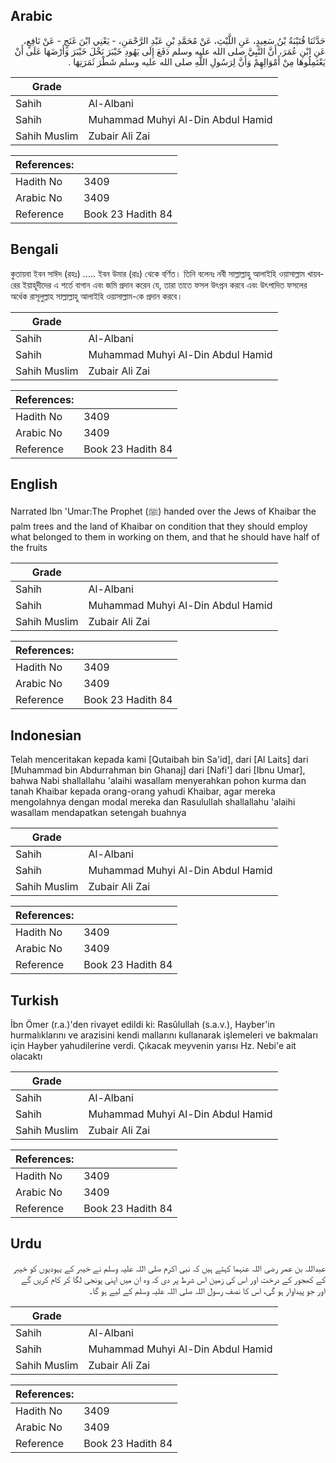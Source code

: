 ## Arabic

<div dir="rtl" lang="ar" style={{fontSize:'larger',backgroundColor:'#f8f9fa',padding:20}}>حَدَّثَنَا قُتَيْبَةُ بْنُ سَعِيدٍ، عَنِ اللَّيْثِ، عَنْ مُحَمَّدِ بْنِ عَبْدِ الرَّحْمَنِ، - يَعْنِي ابْنَ غَنَجٍ - عَنْ نَافِعٍ، عَنِ ابْنِ عُمَرَ، أَنَّ النَّبِيَّ صلى الله عليه وسلم دَفَعَ إِلَى يَهُودِ خَيْبَرَ نَخْلَ خَيْبَرَ وَأَرْضَهَا عَلَى أَنْ يَعْتَمِلُوهَا مِنْ أَمْوَالِهِمْ وَأَنَّ لِرَسُولِ اللَّهِ صلى الله عليه وسلم شَطْرَ ثَمَرَتِهَا ‏.‏</div><div style={{backgroundColor:'#f8f9fa',padding:20, marginBottom: 10}}><table>
      <thead>
        <tr>
          <th>Grade</th>
          <th></th>
        </tr>
      </thead>
      <tbody>
<tr><td>Sahih</td><td>Al-Albani</td></tr><tr><td>Sahih</td><td>Muhammad Muhyi Al-Din Abdul Hamid</td></tr><tr><td>Sahih Muslim</td><td>Zubair Ali Zai</td></tr></tbody></table><table>
        <thead>
          <tr>
            <th>References:</th>
            <th></th>
          </tr>
        </thead>
        <tbody><tr><td>Hadith No</td><td>3409</td></tr><tr><td>Arabic No</td><td>3409</td></tr><tr><td>Reference</td><td>Book 23 Hadith 84</td></tr></tbody></table></div>

## Bengali

<div dir="ltr" lang="bn" style={{fontSize:'larger',backgroundColor:'#f8f9fa',padding:20}}>কুতায়বা ইবন সাঈদ (রহঃ) ..... ইবন উমার (রাঃ) থেকে বর্ণিত। তিনি বলেনঃ নবী সাল্লাল্লাহু আলাইহি ওয়াসাল্লাম খায়বরের ইয়াহূদীদের এ শর্তে বাগান এবং জমি প্রদান করেন যে, তারা তাতে ফসল উৎপ্নন করবে এবং উৎপাদিত ফসলের অর্ধেক রাসূলুল্লাহ সাল্লাল্লাহু আলাইহি ওয়াসাল্লাম-কে প্রদান করবে।</div><div style={{backgroundColor:'#f8f9fa',padding:20, marginBottom: 10}}><table>
      <thead>
        <tr>
          <th>Grade</th>
          <th></th>
        </tr>
      </thead>
      <tbody>
<tr><td>Sahih</td><td>Al-Albani</td></tr><tr><td>Sahih</td><td>Muhammad Muhyi Al-Din Abdul Hamid</td></tr><tr><td>Sahih Muslim</td><td>Zubair Ali Zai</td></tr></tbody></table><table>
        <thead>
          <tr>
            <th>References:</th>
            <th></th>
          </tr>
        </thead>
        <tbody><tr><td>Hadith No</td><td>3409</td></tr><tr><td>Arabic No</td><td>3409</td></tr><tr><td>Reference</td><td>Book 23 Hadith 84</td></tr></tbody></table></div>

## English

<div dir="ltr" lang="en" style={{fontSize:'larger',backgroundColor:'#f8f9fa',padding:20}}>Narrated Ibn 'Umar:The Prophet (ﷺ) handed over the Jews of Khaibar the palm trees and the land of Khaibar on condition that they should employ what belonged to them in working on them, and that he should have half of the fruits</div><div style={{backgroundColor:'#f8f9fa',padding:20, marginBottom: 10}}><table>
      <thead>
        <tr>
          <th>Grade</th>
          <th></th>
        </tr>
      </thead>
      <tbody>
<tr><td>Sahih</td><td>Al-Albani</td></tr><tr><td>Sahih</td><td>Muhammad Muhyi Al-Din Abdul Hamid</td></tr><tr><td>Sahih Muslim</td><td>Zubair Ali Zai</td></tr></tbody></table><table>
        <thead>
          <tr>
            <th>References:</th>
            <th></th>
          </tr>
        </thead>
        <tbody><tr><td>Hadith No</td><td>3409</td></tr><tr><td>Arabic No</td><td>3409</td></tr><tr><td>Reference</td><td>Book 23 Hadith 84</td></tr></tbody></table></div>

## Indonesian

<div dir="ltr" lang="id" style={{fontSize:'larger',backgroundColor:'#f8f9fa',padding:20}}>Telah menceritakan kepada kami [Qutaibah bin Sa'id], dari [Al Laits] dari [Muhammad bin Abdurrahman bin Ghanaj] dari [Nafi'] dari [Ibnu Umar], bahwa Nabi shallallahu 'alaihi wasallam menyerahkan pohon kurma dan tanah Khaibar kepada orang-orang yahudi Khaibar, agar mereka mengolahnya dengan modal mereka dan Rasulullah shallallahu 'alaihi wasallam mendapatkan setengah buahnya</div><div style={{backgroundColor:'#f8f9fa',padding:20, marginBottom: 10}}><table>
      <thead>
        <tr>
          <th>Grade</th>
          <th></th>
        </tr>
      </thead>
      <tbody>
<tr><td>Sahih</td><td>Al-Albani</td></tr><tr><td>Sahih</td><td>Muhammad Muhyi Al-Din Abdul Hamid</td></tr><tr><td>Sahih Muslim</td><td>Zubair Ali Zai</td></tr></tbody></table><table>
        <thead>
          <tr>
            <th>References:</th>
            <th></th>
          </tr>
        </thead>
        <tbody><tr><td>Hadith No</td><td>3409</td></tr><tr><td>Arabic No</td><td>3409</td></tr><tr><td>Reference</td><td>Book 23 Hadith 84</td></tr></tbody></table></div>

## Turkish

<div dir="ltr" lang="tr" style={{fontSize:'larger',backgroundColor:'#f8f9fa',padding:20}}>İbn Ömer (r.a.)'den rivayet edildi ki: Rasûlullah (s.a.v.), Hayber'in hurmalıklarını ve arazisini kendi mallarını kullanarak işlemeleri ve bakmaları için Hayber yahudilerine verdi. Çıkacak meyvenin yarısı Hz. Nebi'e ait olacaktı</div><div style={{backgroundColor:'#f8f9fa',padding:20, marginBottom: 10}}><table>
      <thead>
        <tr>
          <th>Grade</th>
          <th></th>
        </tr>
      </thead>
      <tbody>
<tr><td>Sahih</td><td>Al-Albani</td></tr><tr><td>Sahih</td><td>Muhammad Muhyi Al-Din Abdul Hamid</td></tr><tr><td>Sahih Muslim</td><td>Zubair Ali Zai</td></tr></tbody></table><table>
        <thead>
          <tr>
            <th>References:</th>
            <th></th>
          </tr>
        </thead>
        <tbody><tr><td>Hadith No</td><td>3409</td></tr><tr><td>Arabic No</td><td>3409</td></tr><tr><td>Reference</td><td>Book 23 Hadith 84</td></tr></tbody></table></div>

## Urdu

<div dir="rtl" lang="ur" style={{fontSize:'larger',backgroundColor:'#f8f9fa',padding:20}}>عبداللہ بن عمر رضی اللہ عنہما کہتے ہیں کہ نبی اکرم صلی اللہ علیہ وسلم نے خیبر کے یہودیوں کو خیبر کے کھجور کے درخت اور اس کی زمین اس شرط پر دی کہ وہ ان میں اپنی پونجی لگا کر کام کریں گے اور جو پیداوار ہو گی، اس کا نصف رسول اللہ صلی اللہ علیہ وسلم کے لیے ہو گا۔</div><div style={{backgroundColor:'#f8f9fa',padding:20, marginBottom: 10}}><table>
      <thead>
        <tr>
          <th>Grade</th>
          <th></th>
        </tr>
      </thead>
      <tbody>
<tr><td>Sahih</td><td>Al-Albani</td></tr><tr><td>Sahih</td><td>Muhammad Muhyi Al-Din Abdul Hamid</td></tr><tr><td>Sahih Muslim</td><td>Zubair Ali Zai</td></tr></tbody></table><table>
        <thead>
          <tr>
            <th>References:</th>
            <th></th>
          </tr>
        </thead>
        <tbody><tr><td>Hadith No</td><td>3409</td></tr><tr><td>Arabic No</td><td>3409</td></tr><tr><td>Reference</td><td>Book 23 Hadith 84</td></tr></tbody></table></div>